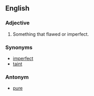 ==English==

===Adjective===
#Something that flawed or imperfect.

===Synonyms===
*[[imperfect]]
*[[taint]]

===Antonym===
*[[pure]]